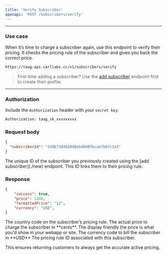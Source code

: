 ```yaml
---
title: 'Verify Subscriber'
openapi: 'POST /subscribers/verify'
---
```


---

### Use case

When it’s time to charge a subscriber again, use this endpoint to verify their pricing. It checks the pricing rule of the subscriber and gives you back the correct price.

```bash POST
https://taag-api.carllabs.cc/v1/subscribers/verify
```

>   First time adding a subscriber?
    Use the [add subscriber](./new) endpoint first to create their profile.

---

### Authorization

Include the `Authorization` header with your `secret key`:

```bash
Authorization: taag_sk_xxxxxxxxx
```

### Request body
```json
{
  "subscriberId": "2d9b73d492898ebd600fbcae7b67c3a5"
}
```
<ResponseField name="subscriberId" type="string" required> 
    The unique ID of the subscriber you previously created using the [add subscriber](./new) endpoint. 
    This ID links them to their pricing rule. 
</ResponseField>

### Response
```json
{
	"success": true,
	"price": 1200,
	"formattedPrice": "12",
	"currency": "USD",
}
```
<ResponseField name="countryCode" type="string"> 
    The country code on the subscriber’s pricing rule. 
</ResponseField> 
<ResponseField name="price" type="integer"> 
    The actual price to charge the subscriber in **cents**. 
</ResponseField> 
<ResponseField name="formatedPrice" type="string"> 
    The display friendly the price is what you'd show in your webapp or site. 
</ResponseField> 
<ResponseField name="currency" type="string"> 
    The currency code to bill the subscriber in **USD**
</ResponseField> 
<ResponseField name="ruleId" type="string"> 
    The pricing rule ID associated with this subscriber. 
</ResponseField>

This ensures returning customers to always get the accurate active pricing.
